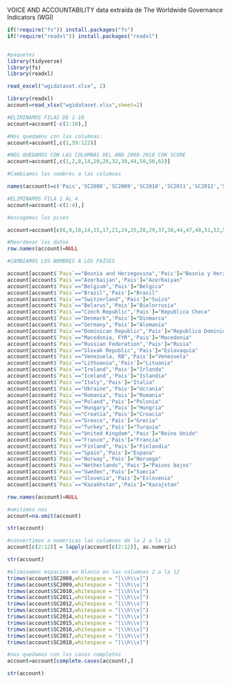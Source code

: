 VOICE AND ACCOUNTABILITY
 data extraída de The Worldwide Governance Indicators (WGI)
 
 
```r
if(!require("fs")) install.packages("fs")
if(!require("readxl")) install.packages("readxl")


#paquetes
library(tidyverse)
library(fs)
library(readxl)
```
 
 
```r
read_excel("wgidataset.xlsx", 2)
```

```r
library(readxl)
account=read_xlsx("wgidataset.xlsx",sheet=2)
```

```r
#ELIMINAMOS FILAS DE 1-10
account=account[-c(1:10),]
```

```r
#Nos quedamos con las columnas:
account=account[,c(1,59:122)] 
```
```r
#NOS QUEDAMOS CON LAS COLUMNAS DEL AÑO 2008-2018 CON SCORE
account=account[,c(1,2,8,14,20,26,32,38,44,50,56,62)] 
```
```r
#Cambiamos los nombres a las columnas

names(account)=c('Pais','SC2008','SC2009','SC2010','SC2011','SC2012','SC2013','SC2014','SC2015','SC2016','SC2017','SC2018')
```

```r
#ELIMINAMOS FILA 1 AL 4
account=account[-c(1:4),]
```

```r
#escogemos los pises

account=account[c(6,9,10,14,15,17,21,24,25,28,29,37,38,44,47,48,51,52,55,56,58,61,62,64,66,69,70,76,79,84,85,86,87,90,93,95,99,115,122,125,127,129,132,142,144,145,151,153,156,159,160,163,164,173,178,179,180,193,198,199,203),]


```
```r
#Reordenar los datos
row.names(account)=NULL
```
```r
#CAMBIAMOS LOS NOMBRES A LOS PAÍSES

account[account$`Pais`=="Bosnia and Herzegovina",'Pais']="Bosnia y Herzegovina"
account[account$`Pais`=="Azerbaijan",'Pais']="Azerbaiyan"
account[account$`Pais`=="Belgium",'Pais']="Belgica"
account[account$`Pais`=="Brazil",'Pais']="Brasil"
account[account$`Pais`=="Switzerland",'Pais']="Suiza"
account[account$`Pais`=="Belarus",'Pais']="Bielorrusia"
account[account$`Pais`=="Czech Republic",'Pais']="Republica Checa"
account[account$`Pais`=="Denmark",'Pais']="Dinmarca"
account[account$`Pais`=="Germany",'Pais']="Alemania"
account[account$`Pais`=="Dominican Republic",'Pais']="Republica Dominicana"
account[account$`Pais`=="Macedonia, FYR",'Pais']="Macedonia"
account[account$`Pais`=="Russian Federation",'Pais']="Rusia"
account[account$`Pais`=="Slovak Republic",'Pais']="Eslovaquia"
account[account$`Pais`=="Venezuela, RB",'Pais']="Venezuela"
account[account$`Pais`=="Lithuania",'Pais']="Lituania"
account[account$`Pais`=="Ireland",'Pais']="Irlanda"
account[account$`Pais`=="Iceland",'Pais']="Islandia"
account[account$`Pais`=="Italy",'Pais']="Italia"
account[account$`Pais`=="Ukraine",'Pais']="Ucrania"
account[account$`Pais`=="Romania",'Pais']="Rumania"
account[account$`Pais`=="Poland",'Pais']="Polonia"
account[account$`Pais`=="Hungary",'Pais']="Hungria"
account[account$`Pais`=="Croatia",'Pais']="Croacia"
account[account$`Pais`=="Greece",'Pais']="Grecia"
account[account$`Pais`=="Turkey",'Pais']="Turquia"
account[account$`Pais`=="United Kingdom",'Pais']="Reino Unido"
account[account$`Pais`=="France",'Pais']="Francia"
account[account$`Pais`=="Finland",'Pais']="Finlandia"
account[account$`Pais`=="Spain",'Pais']="Espana"
account[account$`Pais`=="Norway",'Pais']="Noruega"
account[account$`Pais`=="Netherlands",'Pais']="Paises bajos"
account[account$`Pais`=="Sweden",'Pais']="Suecia"
account[account$`Pais`=="Slovenia",'Pais']="Eslovenia"
account[account$`Pais`=="Kazakhstan",'Pais']="Kazajstan"
```

```r
row.names(account)=NULL
```

```r
#omitimos nas
account=na.omit(account)
```

```r
str(account)
```
```r
#convertimos a numericas las columnas de la 2 a la 12
account[c(2:12)] = lapply(account[c(2:12)], as.numeric)
```
```r
str(account)
```

```r
#eliminamos espacios en blanco en las columnas 2 a la 12
trimws(account$SC2008,whitespace = "[\\h\\v]")
trimws(account$SC2009,whitespace = "[\\h\\v]")
trimws(account$SC2010,whitespace = "[\\h\\v]")
trimws(account$SC2011,whitespace = "[\\h\\v]")
trimws(account$SC2012,whitespace = "[\\h\\v]")
trimws(account$SC2013,whitespace = "[\\h\\v]")
trimws(account$SC2014,whitespace = "[\\h\\v]")
trimws(account$SC2015,whitespace = "[\\h\\v]")
trimws(account$SC2016,whitespace = "[\\h\\v]")
trimws(account$SC2017,whitespace = "[\\h\\v]")
trimws(account$SC2018,whitespace = "[\\h\\v]")

```

```r
#nos quedamos con los casos completos
account=account[complete.cases(account),]
```


```r
str(account)
```

